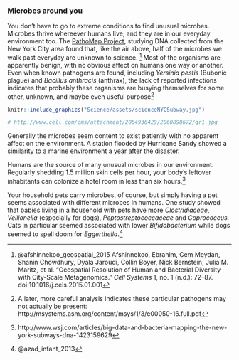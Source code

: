 ### Microbes around you


You don't have to go to extreme conditions to find unusual microbes. Microbes thrive whereever humans live, and they are in our everyday environment too. The [PathoMap Project](http://www.pathomap.org/), studying DNA collected from the New York City area found that, like the air above, half of the microbes we walk past everyday are unknown to science. ^[@afshinnekoo_geospatial_2015  Afshinnekoo, Ebrahim, Cem Meydan, Shanin Chowdhury, Dyala Jaroudi, Collin Boyer, Nick Bernstein, Julia M. Maritz, et al. “Geospatial Resolution of Human and Bacterial Diversity with City-Scale Metagenomics.” *Cell Systems* 1, no. 1 (n.d.): 72–87. doi:10.1016/j.cels.2015.01.001] Most of the organisms are apparently benign, with no obvious affect on humans one way or another. Even when known pathogens are found, including _Yersinia pestis_ (Bubonic plague) and _Bacillus anthracis_ (anthrax), the lack of reported infections indicates that probably these organisms are busying themselves for some other, unknown, and maybe even useful purpose^[A later, more careful analysis indicates these particular pathogens may not actually be present: http://msystems.asm.org/content/msys/1/3/e00050-16.full.pdf]

```r
knitr::include_graphics("Science/assets/scienceNYCSubway.jpg")

# http://www.cell.com/cms/attachment/2054936429/2060898672/gr1.jpg

```



Generally the microbes seem content to exist patiently with no apparent affect on the environment. A station flooded by Hurricane Sandy showed a similarity to a marine environment a year after the disaster.

Humans are the source of many unusual microbes in our environment. Regularly shedding 1.5 million skin cells per hour, your body's leftover inhabitants can colonize a hotel room in less than six hours.^[http://www.wsj.com/articles/big-data-and-bacteria-mapping-the-new-york-subways-dna-1423159629]

Your household pets carry microbes, of course, but simply having a pet seems associated with different microbes in humans.  One study showed that babies living in a household with pets have more _Clostridiaceae_, _Veillonella_ (especially for dogs), _Peptostreptococcaceae_ and _Coprococcus._ Cats in particular seemed associated with lower _Bifidobacterium_ while dogs seemed to spell doom for _Eggerthella_.^[@azad_infant_2013]

